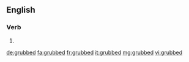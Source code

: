 ==English==

===Verb===
{{head|en|verb form}}

# {{en-past of|grub}}

[[de:grubbed]]
[[fa:grubbed]]
[[fr:grubbed]]
[[it:grubbed]]
[[mg:grubbed]]
[[vi:grubbed]]